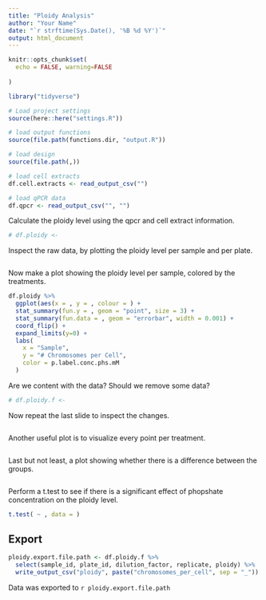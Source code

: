 ```yaml
---
title: "Ploidy Analysis"
author: "Your Name"
date: "`r strftime(Sys.Date(), '%B %d %Y')`"
output: html_document
---
```


```r
knitr::opts_chunk$set(
  echo = FALSE, warning=FALSE
  
)

library("tidyverse")
```

```r
# Load project settings
source(here::here("settings.R"))

# load output functions
source(file.path(functions.dir, "output.R"))

# load design
source(file.path(,))

# load cell extracts
df.cell.extracts <- read_output_csv("")

# load qPCR data
df.qpcr <- read_output_csv("", "")
```

Calculate the ploidy level using the qpcr and cell extract information.

```r
# df.ploidy <- 
```

Inspect the raw data, by plotting the ploidy level per sample and per plate.

```r

```

Now make a plot showing the ploidy level per sample, colored by the treatments.

```r
df.ploidy %>% 
  ggplot(aes(x = , y = , colour = ) +
  stat_summary(fun.y = , geom = "point", size = 3) +
  stat_summary(fun.data = , geom = "errorbar", width = 0.001) +
  coord_flip() +
  expand_limits(y=0) +
  labs(
    x = "Sample",
    y = "# Chromosomes per Cell",
    color = p.label.conc.phs.mM
  )
```

Are we content with the data? Should we remove some data?

```r
# df.ploidy.f <- 
```

Now repeat the last slide to inspect the changes.

```r

```

Another useful plot is to visualize every point per treatment.

```r

```

Last but not least, a plot showing whether there is a difference between the groups.

```r

```

Perform a t.test to see if there is a significant effect of phopshate concentration on the ploidy level.

```r
t.test( ~ , data = )
```

## Export

```r
ploidy.export.file.path <- df.ploidy.f %>% 
  select(sample_id, plate_id, dilution_factor, replicate, ploidy) %>%
  write_output_csv("ploidy", paste("chromosomes_per_cell", sep = "_"))
```

Data was exported to `r ploidy.export.file.path`

